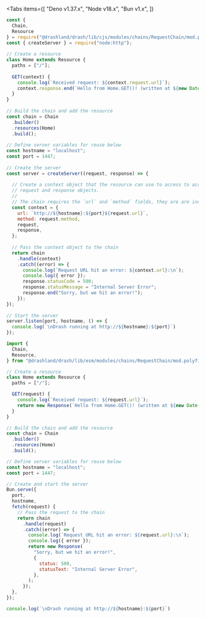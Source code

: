 
<Tabs
  items={[
    "Deno v1.37.x",
    "Node v18.x",
    "Bun v1.x",
  ]}
>

<Tab>
<QuickstartDenoRequestChain />
</Tab>

<Tab>

```javascript showLineNumbers filename="node_cjs.js" copy
const {
  Chain,
  Resource
} = require("@drashland/drash/lib/cjs/modules/chains/RequestChain/mod.polyfill");
const { createServer } = require("node:http");
 
// Create a resource
class Home extends Resource {
  paths = ["/"];
 
  GET(context) {
    console.log(`Received request: ${context.request.url}`);
    context.response.end(`Hello from Home.GET()! (written at ${new Date()})`);
  }
}
 
// Build the chain and add the resource
const chain = Chain
  .builder()
  .resources(Home)
  .build();
 
// Define server variables for reuse below
const hostname = "localhost";
const port = 1447;
 
// Create the server
const server = createServer((request, response) => {
 
  // Create a context object that the resource can use to access to access the
  // request and response objects.
  //
  // The chain requires the `url` and `method` fields, they are are included.
  const context = {
    url: `http://${hostname}:${port}${request.url}`,
    method: request.method,
    request,
    response,
  };
 
  // Pass the context object to the chain
  return chain
    .handle(context)
    .catch((error) => {
      console.log(`Request URL hit an error: ${context.url}:\n`);
      console.log({ error });
      response.statusCode = 500;
      response.statusMessage = "Internal Server Error";
      response.end("Sorry, but we hit an error!");
    });
});
 
// Start the server
server.listen(port, hostname, () => {
  console.log(`\nDrash running at http://${hostname}:${port}`)
});
```
</Tab>

<Tab>

```javascript showLineNumbers filename="bun.js" copy
import {
  Chain,
  Resource,
} from "@drashland/drash/lib/esm/modules/chains/RequestChain/mod.polyfill";

// Create a resource
class Home extends Resource {
  paths = ["/"];

  GET(request) {
    console.log(`Received request: ${request.url}`);
    return new Response(`Hello from Home.GET()! (written at ${new Date()})`);
  }
}

// Build the chain and add the resource
const chain = Chain
  .builder()
  .resources(Home)
  .build();

// Define server variables for reuse below
const hostname = "localhost";
const port = 1447;

// Create and start the server
Bun.serve({
  port,
  hostname,
  fetch(request) {
    // Pass the request to the chain
    return chain
      .handle(request)
      .catch((error) => {
        console.log(`Request URL hit an error: ${request.url}:\n`);
        console.log({ error });
        return new Response(
          "Sorry, but we hit an error!",
          {
            status: 500,
            statusText: "Internal Server Error",
          },
        );
      });
  },
});

console.log(`\nDrash running at http://${hostname}:${port}`)
```

</Tab>

</Tabs>
